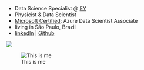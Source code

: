 
- Data Science Specialist @ [EY](https://www.ey.com/)
- Physicist & Data Scientist
- [Microsoft Certified](https://www.youracclaim.com/badges/cbf13782-6b8d-4228-9694-a444544ce78e/linked_in): Azure Data Scientist Associate
- living in São Paulo, Brazil
- [linkedIn](https://www.linkedin.com/in/erick-medeiros-anastácio-15241717/) |
[Github](https://github.com/erickfis)


![](badge.png)

![This is me](erickfis3.png)